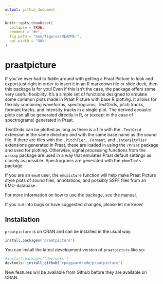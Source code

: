 ```yaml
---
output: github_document
---
```


<!-- README.md is generated from README.Rmd. Please edit that file -->

```r
knitr::opts_chunk$set(
  collapse = TRUE,
  comment = "#>",
  fig.path = "man/figures/README-",
  out.width = "80%"
)
```

# praatpicture

If you've ever had to fiddle around with getting a Praat Picture to look and export just right in order to insert it in an R markdown file or slide deck, then this package is for you! Even if this isn't the case, the package offers some very useful flexibility. It's a simple set of functions designed to emulate some common plots made in Praat Picture with base R plotting. It allows for flexibly combining waveforms, spectrograms, TextGrids, pitch tracks, formant tracks, and intensity tracks in a single plot. The derived acoustic plots can all be generated directly in R, or (except in the case of spectrograms) generated in Praat.

TextGrids can be plotted as long as there is a file with the `.TextGrid` extension in the same directory and with the same base name as the sound file. If there are files with the `.PitchTier`, `.Formant`, and `.IntensityTier` extensions generated in Praat, these are loaded in using the `rPraat` package and used for plotting. Otherwise, signal processing functions from the `wrassp` package are used in a way that emulates Praat default settings as closely as possible. Spectrograms are generated with the `phonTools` package.

If you are an `emuR` user, the `emupicture` function will help make Praat Picture style plots of sound files, annotations, and possibly SSFF files from an EMU-database.

For more information on how to use the package, see the [manual](https://rpuggaardrode.github.io/praatpicture_manual/).

If you run into bugs or have suggested changes, please let me know!

## Installation

`praatpicture` is on CRAN and can be installed in the usual way:

```r
install.packages('praatpicture')
```

You can install the latest development version of `praatpicture` like so:

``` r
#install.packages('devtools')
devtools::install_github('rpuggaardrode/praatpicture')
```

New features will be available from Github before they are available on CRAN.
